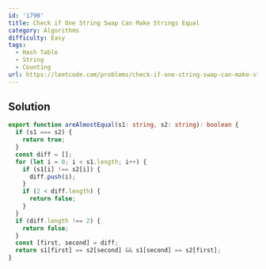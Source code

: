 ```yaml
---
id: '1790'
title: Check if One String Swap Can Make Strings Equal
category: Algorithms
difficulty: Easy
tags:
  - Hash Table
  - String
  - Counting
url: https://leetcode.com/problems/check-if-one-string-swap-can-make-strings-equal
---
```


## Solution

```typescript filename="solution.ts" copy
export function areAlmostEqual(s1: string, s2: string): boolean {
  if (s1 === s2) {
    return true;
  }
  const diff = [];
  for (let i = 0; i < s1.length; i++) {
    if (s1[i] !== s2[i]) {
      diff.push(i);
    }
    if (2 < diff.length) {
      return false;
    }
  }
  if (diff.length !== 2) {
    return false;
  }
  const [first, second] = diff;
  return s1[first] == s2[second] && s1[second] == s2[first];
}
```
